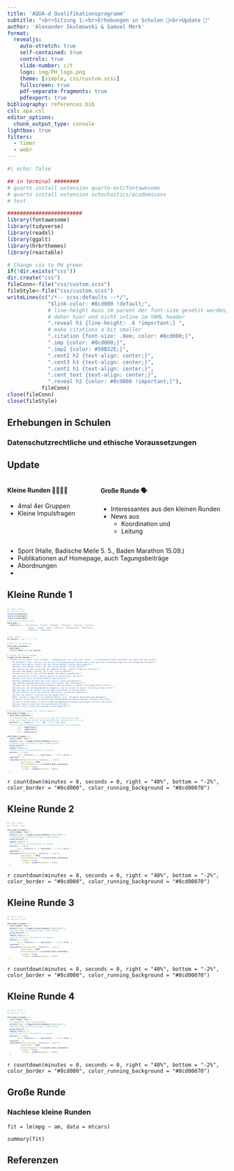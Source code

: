 ```yaml
---
title: 'AQUA-d Qualifikationsprogramm'
subtitle: "<br>Sitzung 1:<br>Erhebungen in Schulen 🏫<br>Update 🔄"
author: 'Alexander Skulmowski & Samuel Merk'
format: 
  revealjs:
    auto-stretch: true
    self-contained: true
    controls: true
    slide-number: c/t
    logo: img/PH_logo.png
    theme: [simple, css/custom.scss]
    fullscreen: true
    pdf-separate-fragments: true
    pdfexport: true
bibliography: references.bib
csl: apa.csl
editor_options: 
  chunk_output_type: console
lightbox: true
filters:
  - timer
  - webr
---
```


```r
#| echo: false

## in terminal ########
# quarto install extension quarto-ext/fontawesome
# quarto install extension schochastics/academicons
# test

########################
library(fontawesome)
library(tidyverse)
library(readxl)
library(ggalt)
library(hrbrthemes)
library(reactable)

# Change css to PH green
if(!dir.exists("css"))
dir.create("css")
fileConn<-file("css/custom.scss")
fileStyle<-file("css/custom.scss")
writeLines(c("/*-- scss:defaults --*/",
             "$link-color: #8cd000 !default;",
             # line-height muss im parent der font-size gesetzt werden,
             # daher hier und nicht inline im YAML header
             ".reveal h1 {line-height: .8 !important;} ", 
             # make citations a bit smaller
             ".citation {font-size: .8em; color: #8cd000;}",
             ".imp {color: #8cd000;}",
             ".imp2 {color: #50B32E;}",
             ".cent2 h2 {text-align: center;}",
             ".cent3 h3 {text-align: center;}",
             ".cent1 h1 {text-align: center;}",
             ".cent_text {text-align: center;}",
             ".reveal h2 {color: #8cd000 !important;}"),
           fileConn)
close(fileConn)
close(fileStyle)
```

## Erhebungen in Schulen {.center}
### Datenschutzrechtliche und ethische Voraussetzungen

## Update
:::: {.columns}

::: {.column width='40%'}
#### Kleine Runden 🧑‍🧑‍🧒‍🧒
* 4mal 4er Gruppen
* Kleine Impulsfragen
:::

::: {.column width='60%'}
#### Große Runde 🗣️
* Interessantes aus den kleinen Runden
* News aus 
    * Koordination und
    * Leitung
:::

::::

::: {.notes}
* Sport (Halle, Badische Meile 5. 5., Baden Marathon 15.09.)
* Publikationen auf Homepage, auch Tagungsbeiträge
* Abordnungen
* 

:::


## Kleine Runde 1
::: {style="font-size: .36em;"}
```r
#| echo: false
#| results: asis
library(tidyverse)
library(reactable)
library(countdown)
# Wer ist potentiell da?
data_Doks <- 
  tibble(Doks = c("Carolin", "Erika", "Fabian", "Florian", "Gloria", "Julian", 
                  "Lena", "Liene", "Kay", "Martin", "Maximilian", "Patricia", 
                  "Theresa", "Valerie"),
)

# Wer fehlt?
es_fehlen <- c("", "", "")

# Wer ist de facto da?
data_Doks_anwesend <- 
  data_Doks |> 
  filter(!Doks %in% es_fehlen)

# Fragen für kleine Runden
Fragen_kleine_Runden <- 
  c("Wenn du mit einer »wiss. Person« - lebendig oder tot, real oder fiktiv - ein Abendessen haben könntest, wer wäre das und warum?",
    "Du bekommst 2 Mio. von der DfG für ein Forschungsprojekt deiner Wahl. Was wäre die Forschungsfrage und die Anlage des Projekts?",
    "Welcher Teil deiner Arbeit hat die letzen Wochen richtig Spaß gemacht?",
    "Welcher Teil deiner Arbeit hat die letzen Wochen richtig genervt?",
    "Was hättest du gerne zum Ende des Semesters bzgl. deiner Promotion erledigt?",
    "Welchen AHA-Moment hattest du in den letzten Wochen?",
    "An was hast du dir die letzten Wochen die Zähne ausgebissen?",
    "Wer unterstützt dich in deiner Arbeit an deiner Diss. derzeit?",
    "Welche nicht Diss-relevante Arbeit hast derzeit?",
    "Welches akademische Werk hat dich zuletzt stark beeindruckt?",
    "Von welchem akademischen Werk warst du zuletzt sehr enttäuscht?",
    "Welches war das unerwartetste Ergebnis, das du bisher in deiner Forschung erzielt hast?",
    "Welches war das enttäuschendeste Ergebnis, das du bisher in deiner Forschung erlebt hast?",
    "Wie gelingt es dir derzeit Privatleben und Arbeit zu balancieren?",
    "Welche Software nutzt du warum am häufigsten, welche am liebsten?",
    "Wo hast du zuletzt »richtig ins Klo gegriffen«?",
    "Bzgl. welcher Frage hast du aufgrund deiner wiss. Tätigkeit deine Meinugn geändert?",
    "Du darfst einen Punkt aus deiner Dienstaufgabenbeschreibung löschen, welcher wäre das?",
    "Du darfst einen Punkt zu deiner Dienstaufgabenbeschreibung hinzufügen, welcher wäre das?",
    "Welches Tools erleichtert dir gerade den Alltag?",
    "Welches Tools treibt dich gerade in den Wahnsinn?")

# Einteilung in Gruppen für »kleine Runde 1«
data_Doks_Gruppen <- 
  data_Doks_anwesend |> 
  # wiederhole den vektor 1,2,3,4 vier mal und schneide ihn dann 
  # bei der Länge der Anzahl der Anwesenden/des Datensatzes (n()) ab
  mutate(Gr1 = rep(c("🐬", "🐑", "🐕", "🐴"), 4)[1:n()],
  # bilde andere Gruppierungen durch Randomisierung von Gruppe_R1      
         Gr2 = sample(Gr1),
         Gr3 = sample(Gr1),
         Gr4 = sample(Gr1))

data_Doks_Gruppen |> 
  select(Doks, Gr1) |> 
  mutate(Frage = Fragen_kleine_Runden[1:n()]) |> 
  # Reihenfolge innerhalb Gruppe randomisieren
  group_by(Gr1) |> 
  sample_frac(1) |> 
  # Erste Person zu Zeitwächter:in machen
  mutate(n = 1:n(),
         Gr1 = ifelse(n == 1, paste(Gr1, " + ⏰"), Gr1)) |> 
  ungroup()  |> 
  reactable(defaultSorted = list(Doks = "asc"),
            searchable = TRUE, 
            defaultPageSize = nrow(data_Doks_anwesend),
            columns = list(
              Frage = colDef(minWidth = 900))
  )

```
:::

`r countdown(minutes = 8, seconds = 0, right = "40%", bottom = "-2%",
             color_border = "#8cd000", color_running_background = "#8cd00070")`

## Kleine Runde 2
::: {style="font-size: .36em;"}
```r
#| echo: false
#| results: asis

data_Doks_Gruppen |> 
  select(Doks, Gr2) |> 
  mutate(Frage = Fragen_kleine_Runden[2:(n()+1)]) |> 
  # Reihenfolge innerhalb Gruppe randomisieren
  group_by(Gr2) |> 
  sample_frac(1) |> 
  # Erste Person zu Zeitwächter:in machen
  mutate(n = 1:n(),
         Gr2 = ifelse(n == 1, paste(Gr2, " + ⏰"), Gr2)) |> 
  ungroup()  |> 
  reactable(defaultSorted = list(Doks = "asc"),
            searchable = TRUE, 
            defaultPageSize = nrow(data_Doks_anwesend),
            columns = list(
              Frage = colDef(minWidth = 900))
  )

```
:::

`r countdown(minutes = 8, seconds = 0, right = "40%", bottom = "-2%",
             color_border = "#8cd000", color_running_background = "#8cd00070")`
             
## Kleine Runde 3
::: {style="font-size: .36em;"}
```r
#| echo: false
#| results: asis

data_Doks_Gruppen |> 
  select(Doks, Gr3) |> 
  mutate(Frage = Fragen_kleine_Runden[3:(n()+2)]) |> 
  # Reihenfolge innerhalb Gruppe randomisieren
  group_by(Gr3) |> 
  sample_frac(1) |> 
  # Erste Person zu Zeitwächter:in machen
  mutate(n = 1:n(),
         Gr3 = ifelse(n == 1, paste(Gr3, " + ⏰"), Gr3)) |> 
  ungroup()  |> 
  reactable(defaultSorted = list(Doks = "asc"),
            searchable = TRUE, 
            defaultPageSize = nrow(data_Doks_anwesend),
            columns = list(
              Frage = colDef(minWidth = 900))
  )

```
:::

`r countdown(minutes = 8, seconds = 0, right = "40%", bottom = "-2%",
             color_border = "#8cd000", color_running_background = "#8cd00070")`             


## Kleine Runde 4
::: {style="font-size: .36em;"}
```r
#| echo: false
#| results: asis

data_Doks_Gruppen |> 
  select(Doks, Gr4) |> 
  # Fragespalte »eins hochschieben«
  mutate(Frage = Fragen_kleine_Runden[4:(n()+3)]) |> 
  # Reihenfolge innerhalb Gruppe randomisieren
  group_by(Gr4) |> 
  sample_frac(1) |> 
  # Erste Person zu Zeitwächter:in machen
  mutate(n = 1:n(),
         Gr4 = ifelse(n == 1, paste(Gr4, " + ⏰"), Gr4)) |> 
  ungroup()  |> 
  reactable(defaultSorted = list(Doks = "asc"),
            searchable = TRUE, 
            defaultPageSize = nrow(data_Doks_anwesend),
            columns = list(
              Frage = colDef(minWidth = 900))
  )

```
:::

`r countdown(minutes = 8, seconds = 0, right = "40%", bottom = "-2%",
             color_border = "#8cd000", color_running_background = "#8cd00070")`

## Große Runde
### Nachlese kleine Runden
```webr-r
fit = lm(mpg ~ am, data = mtcars)

summary(fit)
```

## Referenzen